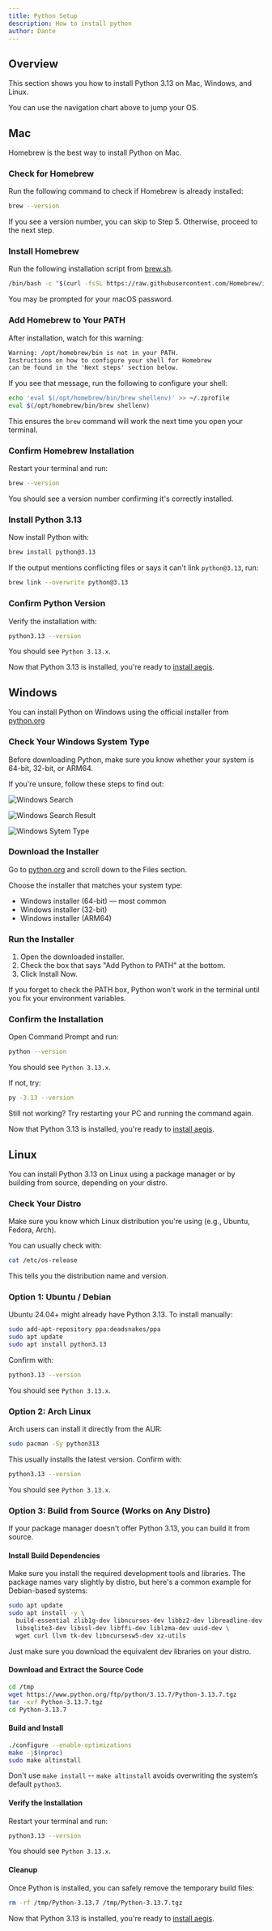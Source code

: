 ```yaml
---
title: Python Setup
description: How to install python
author: Dante
---
```


## Overview

This section shows you how to install Python 3.13 on Mac, Windows, and Linux.

You can use the navigation chart above to jump your OS.

## Mac

Homebrew is the best way to install Python on Mac.

<Steps>

### Check for Homebrew

Run the following command to check if Homebrew is already installed:

```bash
brew --version
```

If you see a version number, you can skip to Step 5. Otherwise, proceed to the next step.

### Install Homebrew

Run the following installation script from [brew.sh](https://brew.sh/).

```bash
/bin/bash -c "$(curl -fsSL https://raw.githubusercontent.com/Homebrew/install/HEAD/install.sh)"
```

You may be prompted for your macOS password.

### Add Homebrew to Your PATH

After installation, watch for this warning:

```txt
Warning: /opt/homebrew/bin is not in your PATH.
Instructions on how to configure your shell for Homebrew
can be found in the 'Next steps' section below.
```

If you see that message, run the following to configure your shell:

```bash
echo 'eval $(/opt/homebrew/bin/brew shellenv)' >> ~/.zprofile
eval $(/opt/homebrew/bin/brew shellenv)
```

This ensures the `brew` command will work the next time you open your terminal.

### Confirm Homebrew Installation

Restart your terminal and run:

```bash
brew --version
```

You should see a version number confirming it's correctly installed.

### Install Python 3.13

Now install Python with:

```bash
brew install python@3.13
```

If the output mentions conflicting files or says it can't link `python@3.13`, run:

```bash
brew link --overwrite python@3.13
```

### Confirm Python Version

Verify the installation with:

```bash
python3.13 --version
```

You should see `Python 3.13.x`.

</Steps>

Now that Python 3.13 is installed, you're ready to [install aegis](../../docs/getting-started/installation).

## Windows

You can install Python on Windows using the official installer from [python.org](https://www.python.org/downloads/release/python-3137/)

<Steps>

### Check Your Windows System Type

Before downloading Python, make sure you know whether your system is 64-bit, 32-bit, or ARM64.

If you're unsure, follow these steps to find out:

![Windows Search](/search.png)

![Windows Search Result](/result.png)

![Windows Sytem Type](/system-type.png)

### Download the Installer

Go to [python.org](https://www.python.org/downloads/release/python-3137/) and scroll down to the Files section.

Choose the installer that matches your system type:

- Windows installer (64-bit) — most common
- Windows installer (32-bit)
- Windows installer (ARM64)

### Run the Installer

1. Open the downloaded installer.
2. Check the box that says "Add Python to PATH" at the bottom.
3. Click Install Now.

<Callout type="warning">

If you forget to check the PATH box, Python won't work in the terminal until you fix your environment variables.

</Callout>

### Confirm the Installation

Open Command Prompt and run:

```bash
python --version
```

You should see `Python 3.13.x`.

If not, try:

```bash
py -3.13 --version
```

Still not working? Try restarting your PC and running the command again.

</Steps>

Now that Python 3.13 is installed, you're ready to [install aegis](../../docs/getting-started/installation).

## Linux

You can install Python 3.13 on Linux using a package manager or by building from source, depending on your distro.

<Steps>

### Check Your Distro

Make sure you know which Linux distribution you're using (e.g., Ubuntu, Fedora, Arch).

You can usually check with:

```bash
cat /etc/os-release
```

This tells you the distribution name and version.

### Option 1: Ubuntu / Debian

Ubuntu 24.04+ might already have Python 3.13. To install manually:

```bash
sudo add-apt-repository ppa:deadsnakes/ppa
sudo apt update
sudo apt install python3.13
```

Confirm with:

```bash
python3.13 --version
```

You should see `Python 3.13.x`.

### Option 2: Arch Linux

Arch users can install it directly from the AUR:

```bash
sudo pacman -Sy python313
```

This usually installs the latest version. Confirm with:

```bash
python3.13 --version
```

You should see `Python 3.13.x`.

### Option 3: Build from Source (Works on Any Distro)

If your package manager doesn't offer Python 3.13, you can build it from source.

#### Install Build Dependencies

Make sure you install the required development tools and libraries. The package names vary slightly by distro,
but here's a common example for Debian-based systems:

```bash
sudo apt update
sudo apt install -y \
  build-essential zlib1g-dev libncurses-dev libbz2-dev libreadline-dev \
  libsqlite3-dev libssl-dev libffi-dev liblzma-dev uuid-dev \
  wget curl llvm tk-dev libncursesw5-dev xz-utils
```

Just make sure you download the equivalent dev libraries on your distro.

#### Download and Extract the Source Code

```bash
cd /tmp
wget https://www.python.org/ftp/python/3.13.7/Python-3.13.7.tgz
tar -xvf Python-3.13.7.tgz
cd Python-3.13.7
```

#### Build and Install

```bash
./configure --enable-optimizations
make -j$(nproc)
sudo make altinstall
```

<Callout type="warning">

Don't use `make install` -- `make altinstall` avoids overwriting the system’s default `python3`.

</Callout>

#### Verify the Installation

Restart your terminal and run:

```bash
python3.13 --version
```

You should see `Python 3.13.x`.

#### Cleanup

Once Python is installed, you can safely remove the temporary build files:

```bash
rm -rf /tmp/Python-3.13.7 /tmp/Python-3.13.7.tgz
```

</Steps>

Now that Python 3.13 is installed, you're ready to [install aegis](../../docs/getting-started/installation/).
